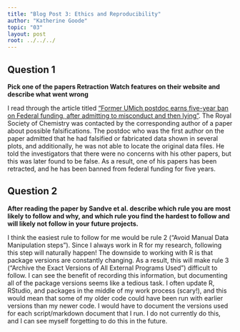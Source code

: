 ```yaml
---
title: "Blog Post 3: Ethics and Reproducibility"
author: "Katherine Goode"
topic: "03"
layout: post
root: ../../../
---
```


## Question 1

**Pick one of the papers Retraction Watch features on their website and describe what went wrong**

I read through the article titled ["Former UMich postdoc earns five-year ban on Federal funding, after admitting to misconduct and then lying"](https://retractionwatch.com/2018/12/27/former-umich-postdoc-earns-five-year-ban-on-federal-funding-after-admitting-to-misconduct-and-then-lying/#more-82915). The Royal Society of Chemistry was contacted by the corresponding author of a paper about possible falsifications. The postdoc who was the first author on the paper admitted that he had falsified or fabricated data shown in several plots, and additionally, he was not able to locate the original data files. He told the investigators that there were no concerns with his other papers, but this was later found to be false. As a result, one of his papers has been retracted, and he has been banned from federal funding for five years.

## Question 2

**After reading the paper by Sandve et al. describe which rule you are most likely to follow and why, and which rule you find the hardest to follow and will likely not follow in your future projects.**

I think the easiest rule to follow for me would be rule 2 ("Avoid Manual Data Manipulation steps"). Since I always work in R for my research, following this step will naturally happen! The downside to working with R is that package versions are constantly changing. As a result, this will make rule 3 ("Archive the Exact Versions of All External Programs Used") difficult to follow. I can see the benefit of recording this information, but documenting all of the package versions seems like a tedious task. I often update R, RStudio, and packages in the middle of my work process (scary!), and this would mean that some of my older code could have been run with earlier versions than my newer code. I would have to document the versions used for each script/markdown document that I run. I do not currently do this, and I can see myself forgetting to do this in the future.